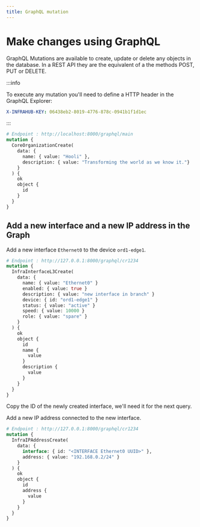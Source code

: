 ```yaml
---
title: GraphQL mutation
---
```


# Make changes using GraphQL

GraphQL Mutations are available to create, update or delete any objects in the database. In a REST API they are the equivalent of a the methods POST, PUT or DELETE.

:::info

To execute any mutation you'll need to define a HTTP header in the GraphQL Explorer:

  ```yaml
  X-INFRAHUB-KEY: 06438eb2-8019-4776-878c-0941b1f1d1ec
  ```

:::

```graphql # Create a new organization
# Endpoint : http://localhost:8000/graphql/main
mutation {
  CoreOrganizationCreate(
    data: {
      name: { value: "Hooli" },
      description: { value: "Transforming the world as we know it."}
    }
  ) {
    ok
    object {
      id
    }
  }
}
```

## Add a new interface and a new IP address in the Graph

Add a new interface `Ethernet0` to the device `ord1-edge1`.

```graphql
# Endpoint : http://127.0.0.1:8000/graphql/cr1234
mutation {
  InfraInterfaceL3Create(
    data: {
      name: { value: "Ethernet0" }
      enabled: { value: true }
      description: { value: "new interface in branch" }
      device: { id: "ord1-edge1" }
      status: { value: "active" }
      speed: { value: 10000 }
      role: { value: "spare" }
    }
  ) {
    ok
    object {
      id
      name {
        value
      }
      description {
        value
      }
    }
  }
}
```

Copy the ID of the newly created interface, we'll need it for the next query.

Add a new IP address connected to the new interface.

```graphql
# Endpoint : http://127.0.0.1:8000/graphql/cr1234
mutation {
  InfraIPAddressCreate(
    data: {
      interface: { id: "<INTERFACE Ethernet0 UUID>" },
      address: { value: "192.168.0.2/24" }
    }
  ) {
    ok
    object {
      id
      address {
        value
      }
    }
  }
}
```
